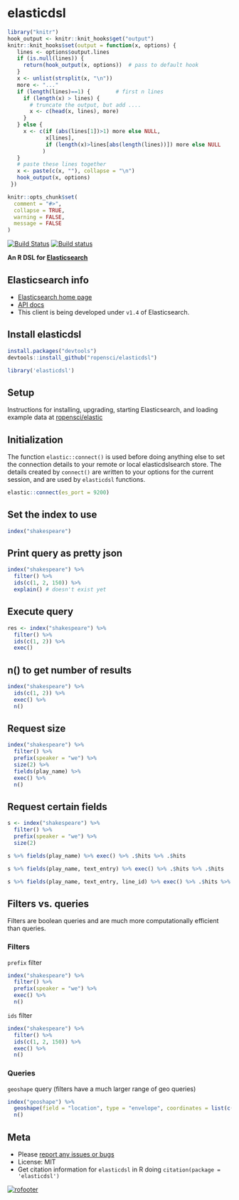 elasticdsl
=======

```r
library("knitr")
hook_output <- knitr::knit_hooks$get("output")
knitr::knit_hooks$set(output = function(x, options) {
   lines <- options$output.lines
   if (is.null(lines)) {
     return(hook_output(x, options))  # pass to default hook
   }
   x <- unlist(strsplit(x, "\n"))
   more <- "..."
   if (length(lines)==1) {        # first n lines
     if (length(x) > lines) {
       # truncate the output, but add ....
       x <- c(head(x, lines), more)
     }
   } else {
     x <- c(if (abs(lines[1])>1) more else NULL,
            x[lines],
            if (length(x)>lines[abs(length(lines))]) more else NULL
           )
   }
   # paste these lines together
   x <- paste(c(x, ""), collapse = "\n")
   hook_output(x, options)
 })

knitr::opts_chunk$set(
  comment = "#>",
  collapse = TRUE,
  warning = FALSE,
  message = FALSE
)
```

[![Build Status](https://api.travis-ci.org/ropensci/elasticdsl.svg)](https://travis-ci.org/ropensci/elasticdsl)
[![Build status](https://ci.appveyor.com/api/projects/status/r810moreouuq18ox?svg=true)](https://ci.appveyor.com/project/sckott/elasticdsl)

**An R DSL for [Elasticsearch](http://elasticsearch.org)**

## Elasticsearch info

* [Elasticsearch home page](http://elasticsearch.org)
* [API docs](http://www.elasticsearch.org/guide/en/elasticsearch/reference/current/index.html)
* This client is being developed under `v1.4` of Elasticsearch.

## Install elasticdsl

```r
install.packages("devtools")
devtools::install_github("ropensci/elasticdsl")
```

```r
library('elasticdsl')
```

## Setup

Instructions for installing, upgrading, starting Elasticsearch, and loading example data at [ropensci/elastic](https://github.com/ropensci/elastic#install-elasticsearch)

## Initialization

The function `elastic::connect()` is used before doing anything else to set the connection details to your remote or local elasticdslsearch store. The details created by `connect()` are written to your options for the current session, and are used by `elasticdsl` functions.

```r
elastic::connect(es_port = 9200)
```

## Set the index to use

```r
index("shakespeare")
```

## Print query as pretty json

```r
index("shakespeare") %>%
  filter() %>% 
  ids(c(1, 2, 150)) %>%
  explain() # doesn't exist yet
```

## Execute query

```r
res <- index("shakespeare") %>%
  filter() %>% 
  ids(c(1, 2)) %>%
  exec()
```

## n() to get number of results

```r
index("shakespeare") %>%
  ids(c(1, 2)) %>%
  exec() %>% 
  n()
```

## Request size

```r
index("shakespeare") %>%
  filter() %>% 
  prefix(speaker = "we") %>%
  size(2) %>% 
  fields(play_name) %>% 
  exec() %>% 
  n()
```

## Request certain fields

```r
s <- index("shakespeare") %>%
  filter() %>% 
  prefix(speaker = "we") %>%
  size(2)
```

```r
s %>% fields(play_name) %>% exec() %>% .$hits %>% .$hits
```

```r
s %>% fields(play_name, text_entry) %>% exec() %>% .$hits %>% .$hits
```

```r
s %>% fields(play_name, text_entry, line_id) %>% exec() %>% .$hits %>% .$hits
```

## Filters vs. queries

Filters are boolean queries and are much more computationally efficient than queries. 

### Filters 

`prefix` filter

```r
index("shakespeare") %>%
  filter() %>% 
  prefix(speaker = "we") %>%
  exec() %>% 
  n()
```

`ids` filter

```r
index("shakespeare") %>%
  filter() %>% 
  ids(c(1, 2, 150)) %>%
  exec() %>% 
  n()
```

### Queries

`geoshape` query (filters have a much larger range of geo queries)

```r
index("geoshape") %>%
  geoshape(field = "location", type = "envelope", coordinates = list(c(-30, 50), c(30, 0))) %>% 
  n()
```

## Meta

* Please [report any issues or bugs](https://github.com/ropensci/elasticdsl/issues)
* License: MIT
* Get citation information for `elasticdsl` in R doing `citation(package = 'elasticdsl')`

[![rofooter](http://ropensci.org/public_images/github_footer.png)](http://ropensci.org)
